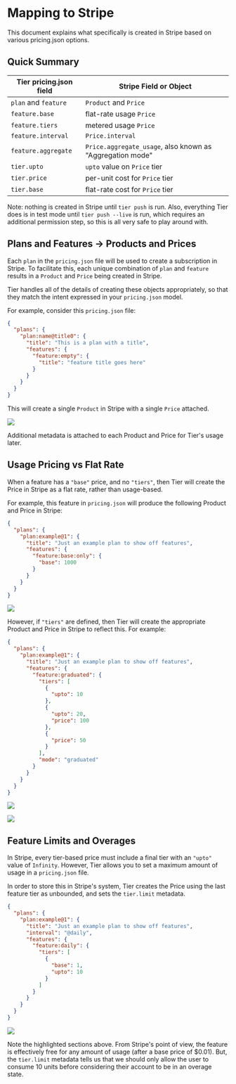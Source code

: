 # Mapping to Stripe

This document explains what specifically is created in Stripe based on various pricing.json options.

## Quick Summary

| Tier pricing.json field | Stripe Field or Object                                    |
| ----------------------- | --------------------------------------------------------- |
| `plan` and `feature`    | `Product` and `Price`                                     |
| `feature.base`          | flat-rate usage `Price`                                   |
| `feature.tiers`         | metered usage `Price`                                     |
| `feature.interval`      | `Price.interval`                                          |
| `feature.aggregate`     | `Price.aggregate_usage`, also known as "Aggregation mode" |
| `tier.upto`             | `upto` value on `Price` tier                              |
| `tier.price`            | per-unit cost for `Price` tier                            |
| `tier.base`             | flat-rate cost for `Price` tier |

Note: nothing is created in Stripe until `tier push` is run. Also, everything Tier does is in test mode until `tier push --live` is run, which requires an additional permission step, so this is all very safe to play around with.

## Plans and Features -> Products and Prices

Each `plan` in the `pricing.json` file will be used to create a subscription in Stripe. To facilitate this, each unique combination of `plan` and `feature` results in a `Product` and `Price` being created in Stripe.

Tier handles all of the details of creating these objects appropriately, so that they match the intent expressed in your `pricing.json` model.

For example, consider this `pricing.json` file:

```json
{
  "plans": {
    "plan:name@title0": {
      "title": "This is a plan with a title",
      "features": {
        "feature:empty": {
          "title": "feature title goes here"
        }
      }
    }
  }
}
```

This will create a single `Product` in Stripe with a single `Price` attached.

![](/images/mapping-to-stripe/empty-plan-with-title.webp)

Additional metadata is attached to each Product and Price for Tier's usage later.

## Usage Pricing vs Flat Rate

When a feature has a `"base"` price, and no `"tiers"`, then Tier will create the Price in Stripe as a flat rate, rather than usage-based.

For example, this feature in `pricing.json` will produce the following Product and Price in Stripe:

```json
{
  "plans": {
    "plan:example@1": {
      "title": "Just an example plan to show off features",
      "features": {
        "feature:base:only": {
          "base": 1000
        }
      }
    }
  }
}
```

![](/images/mapping-to-stripe/usage.webp)

However, if `"tiers"` are defined, then Tier will create the appropriate Product and Price in Stripe to reflect this. For example:

```json
{
  "plans": {
    "plan:example@1": {
      "title": "Just an example plan to show off features",
      "features": {
        "feature:graduated": {
          "tiers": [
            {
              "upto": 10
            },
            {
              "upto": 20,
              "price": 100
            },
            {
              "price": 50
            }
          ],
          "mode": "graduated"
        }
      }
    }
  }
}
```

![](/images/mapping-to-stripe/2.webp)

![](/images/mapping-to-stripe/3.webp)

## Feature Limits and Overages

In Stripe, every tier-based price must include a final tier with an `"upto"` value of `Infinity`. However, Tier allows you to set a maximum amount of usage in a `pricing.json` file.

In order to store this in Stripe's system, Tier creates the Price using the last feature tier as unbounded, and sets the `tier.limit` metadata.

```json
{
  "plans": {
    "plan:example@1": {
      "title": "Just an example plan to show off features",
      "interval": "@daily",
      "features": {
        "feature:daily": {
          "tiers": [
            {
              "base": 1,
              "upto": 10
            }
          ]
        }
      }
    }
  }
}
```
![](/images/mapping-to-stripe/4.webp)

Note the highlighted sections above. From Stripe's point of view, the feature is effectively free for any amount of usage (after a base price of $0.01). But, the `tier.limit` metadata tells us that we should only allow the user to consume 10 units before considering their account to be in an overage state.
